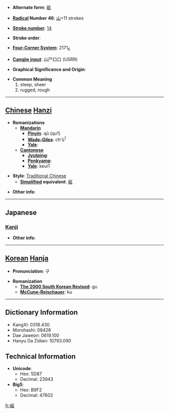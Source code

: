 * '''Alternate form''': [[岖]]

* '''[[Wiktionary:Chinese radical index| Radical]] Number 46''': [[Wiktionary:Chinese radical index 山|山]]+11 strokes

* '''[[Wiktionary:Chinese total strokes index|Stroke number]]''': [[Wiktionary:Chinese total strokes index 14|14]]

* '''Stroke order''': 

* '''[[Wiktionary:Chinese four corner index|Four-Corner System]]''': 2171<sub>6</sub>

* '''[[Wiktionary:Chinese Cangjie index|Cangjie input]]''': 山尸口口 (USRR)

* '''Graphical Significance and Origin''': 

* '''Common Meaning'''
*#steep, sheer
*# rugged, rough


----

== [[Chinese]] [[Hanzi]] ==

* '''Romanizations'''
** '''[[Mandarin]]'''
*** '''[[Pinyin]]''': qū (qu1)
*** '''[[Wade-Giles]]''': ch'ü<sup>1</sup>
*** '''[[Yale]]''': 
** '''[[Cantonese]]'''
*** '''[[Jyutping]]''':
*** '''[[Penkyamp]]''': 
*** '''[[Yale]]''': keui1

* '''Style''': [[Traditional Chinese]] 
** '''[[Simplified Chinese|Simplified]] equivalent''': [[岖]]

* '''Other info''': 

----

==Japanese==
===[[Kanji]]===
{{kanji|on readings=[[く]] (ku)
|kun readings=[[けわしい]] (kewashii)
}}

* '''Other info''':  

----

== [[Korean]] [[Hanja]] ==

* '''Pronunciation''': 구

* '''Romanization'''
** '''[[The 2000 South Korean Revised Romanization|The 2000 South Korean Revised]]''': gu
** '''[[McCune-Reischauer]]''': ku

----

== Dictionary Information ==

* KangXi: 0318.430
* Morohashi: 08426
* Dae Jaweon: 0619.100
* Hanyu Da Zidian: 10793.090

== Technical Information ==

* '''Unicode''':
** Hex: 5D87
** Decimal: 23943
* '''Big5''':
** Hex: B9F2
** Decimal: 47602

[[fr:嶇]]